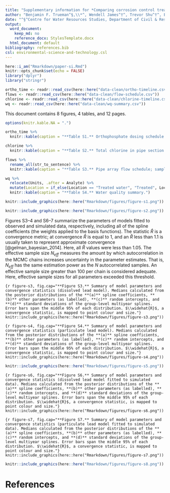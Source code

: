 ```yaml
---
title: "Supplementary information for *Comparing corrosion control treatments for drinking water using a robust Bayesian generalized additive model*"
author: "Benjamin F. Trueman^§,\\*^, Wendell James^†^, Trevor Shu^†^, Evelyne Dor&eacute;^§^, and Graham A. Gagnon^§^"
date: "^§^Centre for Water Resources Studies, Department of Civil & Resource Engineering, Dalhousie University, 1360 Barrington St., Halifax, NS, CAN B3H 4R2    \n&nbsp;    \n&nbsp;^†^EPCOR Water Services, Edmonton, AB, CAN    \n&nbsp;    \n&nbsp;^\\*^Corresponding author: benjamin.trueman@dal.ca"
output:
  word_document:
    keep_md: no
    reference_docx: StylesTemplate.docx
  html_document: default
bibliography: references.bib
csl: environmental-science-and-technology.csl
---
```


```r
here::i_am("Rmarkdown/paper-si.Rmd")
knitr::opts_chunk$set(echo = FALSE)
library("dplyr")
library("stringr")

ortho_time <- readr::read_csv(here::here("data-clean/ortho-timeline.csv"))
flows <- readr::read_csv(here::here("data-clean/flow-schedule.csv"))
chlorine <- readr::read_csv(here::here("data-clean/chlorine-timeline.csv"))
wq <- readr::read_csv(here::here("data-clean/wq-summary.csv"))
```

This document contains 8 figures, 4 tables, and 12 pages.

```r

options(knitr.kable.NA = ".")

ortho_time %>% 
  knitr::kable(caption = "**Table S1.** Orthophosphate dosing schedule.")

```

```r
chlorine %>% 
  knitr::kable(caption = "**Table S2.** Total chlorine in pipe section influent (mg L^-1^).")
```

```r

flows %>% 
  rename_all(str_to_sentence) %>% 
  knitr::kable(caption = "**Table S3.** Pipe array flow schedule; sampling occurred at T4, and FY-001, -002, and -003 are defined in Figure S1. A Modicon M221 logic controller (Schneider Electric, Canada) was used for process control. Three 2-inch ASCO 8210G100 solenoid valves (i.e., FY-001, -002 and -003) were wired to the logic controller, opening and closing according to the schedule.")

```

```r

wq %>% 
  relocate(Units, .after = Analyte) %>% 
  mutate(Location = if_else(Location == "Treated water", "Treated", Location)) %>% 
  knitr::kable(caption = "**Table S4.** Water quality summary.")

```


```r
knitr::include_graphics(here::here("Rmarkdown/figures/figure-s1.png"))
```

```r
knitr::include_graphics(here::here("Rmarkdown/figures/figure-s2.png"))
```

Figures S3--4 and S6--7 summarize the parameters of models fitted to observed and simulated data, respectively, including all of the spline coefficients (the weights applied to the basis functions). The statistic $\widehat{R}$ is a convergence metric; at convergence $\widehat{R}$ is equal to 1, and an $\widehat{R}$ less than 1.1 is usually taken to represent approximate convergence [@gelman_bayesian_2014]. Here, all $\widehat{R}$ values were less than 1.05. The effective sample size $N_{eff}$ measures the amount by which autocorrelation in the MCMC chains increases uncertainty in the parameter estimates. That is, $N_{eff}$ has the same estimation power as the $N$ autocorrelated samples. An effective sample size greater than 100 per chain is considered adequate. Here, effective sample sizes for all parameters exceeded this threshold. 

```{r figure-s3, fig.cap="**Figure S3.** Summary of model parameters and convergence statistics (dissolved lead model). Medians calculated from the posterior distributions of the **(a)** spline coefficients, **(b)** other parameters (as labelled), **(c)** random intercepts, and **(d)** standard deviations of the group-level multiyear splines. Error bars span the middle 95% of each distribution. $\\widehat{R}$, a convergence statistic, is mapped to point colour and size."}
knitr::include_graphics(here::here("Rmarkdown/figures/figure-s3.png"))
```

```{r figure-s4, fig.cap="**Figure S4.** Summary of model parameters and convergence statistics (particulate lead model). Medians calculated from the posterior distributions of the **(a)** spline coefficients, **(b)** other parameters (as labelled), **(c)** random intercepts, and **(d)** standard deviations of the group-level multiyear splines. Error bars span the middle 95% of each distribution. $\\widehat{R}$, a convergence statistic, is mapped to point colour and size."}
knitr::include_graphics(here::here("Rmarkdown/figures/figure-s4.png"))
```

```r
knitr::include_graphics(here::here("Rmarkdown/figures/figure-s5.png"))
```

```{r figure-s6, fig.cap="**Figure S6.** Summary of model parameters and convergence statistics (dissolved lead model fitted to simulated data). Medians calculated from the posterior distributions of the **(a)** spline coefficients, **(b)** other parameters (as labelled), **(c)** random intercepts, and **(d)** standard deviations of the group-level multiyear splines. Error bars span the middle 95% of each distribution. $\\widehat{R}$, a convergence statistic, is mapped to point colour and size."}
knitr::include_graphics(here::here("Rmarkdown/figures/figure-s6.png"))
```

```{r figure-s7, fig.cap="**Figure S7.** Summary of model parameters and convergence statistics (particulate lead model fitted to simulated data). Medians calculated from the posterior distributions of the **(a)** spline coefficients, **(b)** other parameters (as labelled), **(c)** random intercepts, and **(d)** standard deviations of the group-level multiyear splines. Error bars span the middle 95% of each distribution. $\\widehat{R}$, a convergence statistic, is mapped to point colour and size."}
knitr::include_graphics(here::here("Rmarkdown/figures/figure-s7.png"))
```

```r
knitr::include_graphics(here::here("Rmarkdown/figures/figure-s8.png"))
```

# References  
